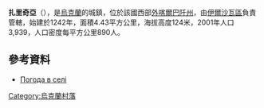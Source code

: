{{coord|48|16|46|N|22|59|27|E|scale:100000|display=title}}

'''扎里奇亞'''（{{lang-uk|Заріччя}}），是[[烏克蘭|烏克蘭]]的城鎮，位於該國西部[[外喀爾巴阡州|外喀爾巴阡州]]，由[[伊爾沙瓦區|伊爾沙瓦區]]負責管轄，始建於1242年，面積4.43平方公里，海拔高度124米，2001年人口3,939，人口密度每平方公里890人。

==參考資料==
* [http://weather.in.ua/ua/zakarpatskaja/8589 Погода в селі] {{Wayback|url=http://weather.in.ua/ua/zakarpatskaja/8589 |date=20170304142649 }}

{{Ukraine-geo-stub}}

[[Category:烏克蘭村落|Category:烏克蘭村落]]